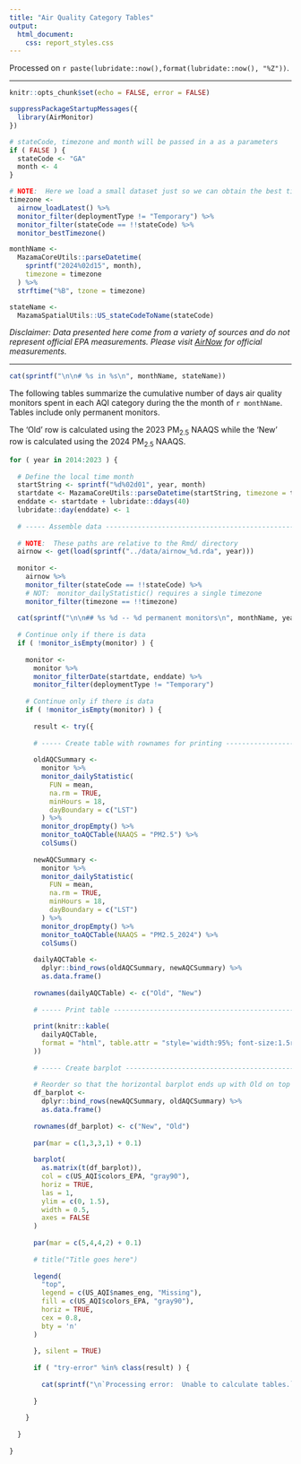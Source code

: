 ```yaml
---
title: "Air Quality Category Tables"
output:
  html_document: 
    css: report_styles.css
---
```


Processed on `r paste(lubridate::now(),format(lubridate::now(), "%Z"))`.

----

```r
knitr::opts_chunk$set(echo = FALSE, error = FALSE)

suppressPackageStartupMessages({
  library(AirMonitor)
})

# stateCode, timezone and month will be passed in a as a parameters
if ( FALSE ) {
  stateCode <- "GA"
  month <- 4
}

# NOTE:  Here we load a small dataset just so we can obtain the best timezone
timezone <-
  airnow_loadLatest() %>%
  monitor_filter(deploymentType != "Temporary") %>%
  monitor_filter(stateCode == !!stateCode) %>%
  monitor_bestTimezone()

monthName <- 
  MazamaCoreUtils::parseDatetime(
    sprintf("2024%02d15", month), 
    timezone = timezone
  ) %>% 
  strftime("%B", tzone = timezone)

stateName <-
  MazamaSpatialUtils::US_stateCodeToName(stateCode)

```

_Disclaimer: Data presented here come from a variety of sources and do not 
represent official EPA measurements. Please visit
[AirNow](https://www.airnow.gov) for official measurements._

----

```r
cat(sprintf("\n\n# %s in %s\n", monthName, stateName))
```


The following tables summarize the cumulative number of days air quality monitors spent in 
each AQI category during the the month of `r monthName`. Tables include only
permanent monitors.

The 'Old' row is calculated using the 2023 PM~2.5~ NAAQS while the 'New' row is
calculated using the 2024 PM~2.5~ NAAQS.


```r

for ( year in 2014:2023 ) {
  
  # Define the local time month
  startString <- sprintf("%d%02d01", year, month)
  startdate <- MazamaCoreUtils::parseDatetime(startString, timezone = timezone)
  enddate <- startdate + lubridate::ddays(40)
  lubridate::day(enddate) <- 1
  
  # ----- Assemble data --------------------------------------------------------
  
  # NOTE:  These paths are relative to the Rmd/ directory
  airnow <- get(load(sprintf("../data/airnow_%d.rda", year)))
  
  monitor <-
    airnow %>%
    monitor_filter(stateCode == !!stateCode) %>%
    # NOT:  monitor_dailyStatistic() requires a single timezone
    monitor_filter(timezone == !!timezone)
  
  cat(sprintf("\n\n## %s %d -- %d permanent monitors\n", monthName, year, nrow(monitor$meta)))
  
  # Continue only if there is data
  if ( !monitor_isEmpty(monitor) ) {
    
    monitor <-
      monitor %>%
      monitor_filterDate(startdate, enddate) %>%
      monitor_filter(deploymentType != "Temporary")
    
    # Continue only if there is data
    if ( !monitor_isEmpty(monitor) ) {
      
      result <- try({
        
      # ----- Create table with rownames for printing ------------------------------
      
      oldAQCSummary <-
        monitor %>%
        monitor_dailyStatistic(
          FUN = mean,
          na.rm = TRUE,
          minHours = 18,
          dayBoundary = c("LST")
        ) %>%
        monitor_dropEmpty() %>%
        monitor_toAQCTable(NAAQS = "PM2.5") %>%
        colSums()
      
      newAQCSummary <-
        monitor %>%
        monitor_dailyStatistic(
          FUN = mean,
          na.rm = TRUE,
          minHours = 18,
          dayBoundary = c("LST")
        ) %>%
        monitor_dropEmpty() %>%
        monitor_toAQCTable(NAAQS = "PM2.5_2024") %>%
        colSums()
      
      dailyAQCTable <- 
        dplyr::bind_rows(oldAQCSummary, newAQCSummary) %>%
        as.data.frame()
      
      rownames(dailyAQCTable) <- c("Old", "New")
      
      # ----- Print table ----------------------------------------------------------
      
      print(knitr::kable(
        dailyAQCTable,
        format = "html", table.attr = "style='width:95%; font-size:1.5rem; margin: 20px 60px 0px 15px; line-height:2em'"
      ))
      
      # ----- Create barplot -------------------------------------------------------
      
      # Reorder so that the horizontal barplot ends up with Old on top 
      df_barplot <-
        dplyr::bind_rows(newAQCSummary, oldAQCSummary) %>%
        as.data.frame()
      
      rownames(df_barplot) <- c("New", "Old")
      
      par(mar = c(1,3,3,1) + 0.1)
      
      barplot(
        as.matrix(t(df_barplot)),
        col = c(US_AQI$colors_EPA, "gray90"),
        horiz = TRUE,
        las = 1,
        ylim = c(0, 1.5),
        width = 0.5,
        axes = FALSE
      )
      
      par(mar = c(5,4,4,2) + 0.1)
      
      # title("Title goes here")
      
      legend(
        "top",
        legend = c(US_AQI$names_eng, "Missing"),
        fill = c(US_AQI$colors_EPA, "gray90"),
        horiz = TRUE,
        cex = 0.8,
        bty = 'n'
      )
        
      }, silent = TRUE)
      
      if ( "try-error" %in% class(result) ) {
        
        cat(sprintf("\n`Processing error:  Unable to calculate tables.`\n"))
 
      }
      
    }
    
  }
  
}
```


